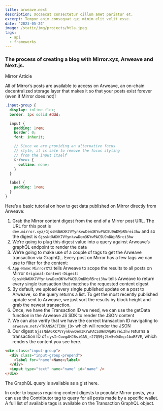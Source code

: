 ```yaml
---
title: arweave.next
description: Occaecat consectetur cillum amet pariatur et.
excerpt: Tempor anim consequat qui minim elit velit esse.
date: '2023-05-24'
image: /static/img/projects/htla.jpeg
tags:
  - api
  - frameworks
---
```


### The process of creating a blog with Mirror.xyz, Arweave and Next.js.

<Space />

<Link href='https://dev.mirror.xyz/GjssNdA6XK7VYynkvwDem3KYwPACSU9nDWpR5rei3hw' target='_blank'>
  Mirror Article
</Link>

<Space />

All of Mirror’s posts are available to access on Arweave, an on-chain decentralized storage layer that makes it so that your posts exist forever (even if Mirror does not)!

<Space />

```scss
.input-group {
  display: inline-flex;
  border: 1px solid #ddd;

  input {
    padding: 1rem;
    border: 0;
    font: inherit;

    // Since we are providing an alternative focus
    // style, it is safe to remove the focus styling
    // from the input itself
    &:focus {
      outline: none;
    }
  }

  label {
    padding: 1rem;
  }
}
```

<Space />

Here’s a basic tutorial on how to get data published on Mirror directly from Arweave:

<Space />

1. Grab the Mirror content digest from the end of a Mirror post URL. The URL for this post is `dev.mirror.xyz/GjssNdA6XK7VYynkvwDem3KYwPACSU9nDWpR5rei3hw` and so the digest is `GjssNdA6XK7VYynkvwDem3KYwPACSU9nDWpR5rei3hw`
2. We’re going to plug this digest value into a query against Arweave’s graphQL endpoint to render the data
3. We’re going to make use of a couple of tags to get the Arweave transaction via GraphQL. Every post on Mirror has a few tags we can use to filter for the content:
4. `App-Name`: `MirrorXYZ` tells Arweave to scope the results to all posts on Mirror
   `Original-Content-Digest`: `GjssNdA6XK7VYynkvwDem3KYwPACSU9nDWpR5rei3hw` tells Arweave to return every single transaction that matches the requested content digest
5. By default, we upload every single published update on a post to Arweave, so the query returns a list. To get the most recently published update sent to Arweave, we just sort the results by block height and grab the newest transaction.
6. Once, we have the Transaction ID we need, we can use the getData function in the Arweave JS SDK to render the JSON content
7. We can also verify that we have the correct transaction ID navigating to `arweave.net/<TRANSACTION_ID>` which will render the JSON
8. Our digest `GjssNdA6XK7VYynkvwDem3KYwPACSU9nDWpR5rei3hw` returns a transaction ID of `dysIrCovgAHJ6siGA5_r27Q59j2tv5wD4kqc1bxRFVE`, which renders the content you see here.

<Space />

```html
<div class="input-group">
  <div class="input-group-prepend">
    <label for="name">Name</label>
  </div>
  <input type="text" name="name" id="name" />
</div>
```

<Space />

The GraphQL query is available as a gist here.

In order to bypass requiring content digests to populate Mirror posts, you can use the Contributor tag to query for all posts made by a specific wallet. A full list of available tags is available on the Transaction GraphQL object.

<Space />
